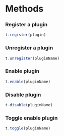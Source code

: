 # Methods

### Register a plugin
```js copy
t.register(plugin)
```

### Unregister a plugin
```js copy
t.unregister(pluginName)
```

### Enable plugin
```js copy
t.enable(pluginName)
```

### Disable plugin
```js copy
t.disable(pluginName)
```

### Toggle enable plugin
```js copy
t.toggle(pluginName)
```